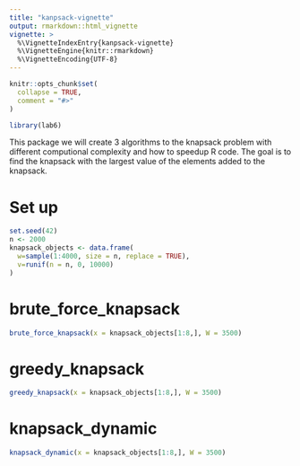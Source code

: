 ```yaml
---
title: "kanpsack-vignette"
output: rmarkdown::html_vignette
vignette: >
  %\VignetteIndexEntry{kanpsack-vignette}
  %\VignetteEngine{knitr::rmarkdown}
  %\VignetteEncoding{UTF-8}
---
```


```r
knitr::opts_chunk$set(
  collapse = TRUE,
  comment = "#>"
)
```

```r
library(lab6)
```


This package we will create 3 algorithms to the knapsack problem with different computional
complexity and how to speedup R code. The goal is to find the knapsack with the largest value of the elements added to the knapsack.

# Set up
```r
set.seed(42)
n <- 2000
knapsack_objects <- data.frame(
  w=sample(1:4000, size = n, replace = TRUE),
  v=runif(n = n, 0, 10000)
)
```

# brute_force_knapsack

```r
brute_force_knapsack(x = knapsack_objects[1:8,], W = 3500)
```


# greedy_knapsack
```r
greedy_knapsack(x = knapsack_objects[1:8,], W = 3500)
```


# knapsack_dynamic
```r
knapsack_dynamic(x = knapsack_objects[1:8,], W = 3500)
```
